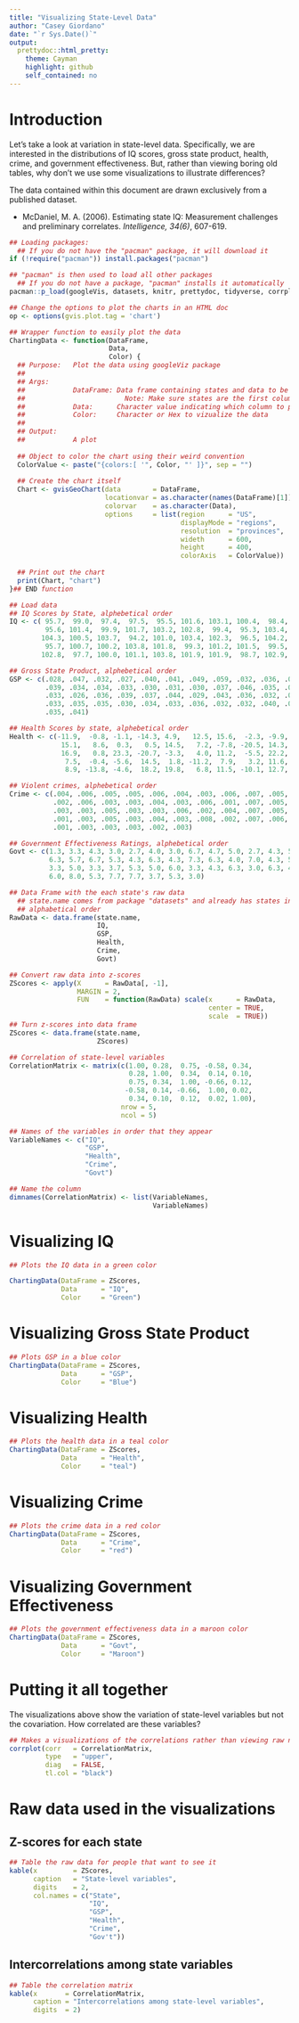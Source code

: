 ```yaml
---
title: "Visualizing State-Level Data"
author: "Casey Giordano"
date: "`r Sys.Date()`"
output:
  prettydoc::html_pretty:
    theme: Cayman
    highlight: github
    self_contained: no
---
```

# Introduction
Let's take a look at variation in state-level data. Specifically, we are interested in the distributions of IQ scores, gross state product, health, crime, and government effectiveness. But, rather than viewing boring old tables, why don't we use some visualizations to illustrate differences? 

The data contained within this document are drawn exclusively from a published dataset. 

- McDaniel, M. A. (2006). Estimating state IQ: Measurement challenges and preliminary correlates. *Intelligence, 34(6)*, 607-619.  

```r

## Loading packages:
  ## If you do not have the "pacman" package, it will download it
if (!require("pacman")) install.packages("pacman")

## "pacman" is then used to load all other packages
  ## If you do not have a package, "pacman" installs it automatically
pacman::p_load(googleVis, datasets, knitr, prettydoc, tidyverse, corrplot)

## Change the options to plot the charts in an HTML doc
op <- options(gvis.plot.tag = 'chart')
```


```r
## Wrapper function to easily plot the data
ChartingData <- function(DataFrame, 
                         Data, 
                         Color) {
  ## Purpose:   Plot the data using googleViz package
  ##
  ## Args: 
  ##            DataFrame: Data frame containing states and data to be plotted
  ##                         Note: Make sure states are the first column
  ##            Data:      Character value indicating which column to plot
  ##            Color:     Character or Hex to vizualize the data
  ## 
  ## Output: 
  ##            A plot
  
  ## Object to color the chart using their weird convention
  ColorValue <- paste("{colors:[ '", Color, "' ]}", sep = "")
  
  ## Create the chart itself
  Chart <- gvisGeoChart(data        = DataFrame,
                        locationvar = as.character(names(DataFrame)[1]),
                        colorvar    = as.character(Data),
                        options     = list(region      = "US",
                                           displayMode = "regions",
                                           resolution  = "provinces",
                                           wideth      = 600, 
                                           height      = 400,
                                           colorAxis   = ColorValue))
  
  ## Print out the chart
  print(Chart, "chart")
}## END function
```


```r
## Load data
## IQ Scores by State, alphebetical order
IQ <- c( 95.7,  99.0,  97.4,  97.5,  95.5, 101.6, 103.1, 100.4,  98.4,  98.0, 
         95.6, 101.4,  99.9, 101.7, 103.2, 102.8,  99.4,  95.3, 103.4,  99.7, 
        104.3, 100.5, 103.7,  94.2, 101.0, 103.4, 102.3,  96.5, 104.2, 102.8,  
         95.7, 100.7, 100.2, 103.8, 101.8,  99.3, 101.2, 101.5,  99.5,  98.4, 
        102.8,  97.7, 100.0, 101.1, 103.8, 101.9, 101.9,  98.7, 102.9, 102.4)

## Gross State Product, alphebetical order
GSP <- c(.028, .047, .032, .027, .040, .041, .049, .059, .032, .036, .036, .029, 
         .039, .034, .034, .033, .030, .031, .030, .037, .046, .035, .040, .024, 
         .033, .026, .036, .039, .037, .044, .029, .043, .036, .032, .034, .028, 
         .033, .035, .035, .030, .034, .033, .036, .032, .032, .040, .039, .025, 
         .035, .041)

## Health Scores by state, alphebetical order
Health <- c(-11.9,  -0.8, -1.1, -14.3, 4.9,   12.5, 15.6,  -2.3, -9.9,  -9.5, 
             15.1,   8.6,  0.3,   0.5, 14.5,   7.2, -7.8, -20.5, 14.3,  -0.9, 
             16.9,   0.8, 23.3, -20.7, -3.3,   4.0, 11.2,  -5.5, 22.2,   9.0,   
              7.5,  -0.4, -5.6,  14.5,  1.8, -11.2,  7.9,   3.2, 11.6, -15.3,  
              8.9, -13.8, -4.6,  18.2, 19.8,   6.8, 11.5, -10.1, 12.7,   4.3)

## Violent crimes, alphebetical order
Crime <- c(.004, .006, .005, .005, .006, .004, .003, .006, .007, .005, .003, 
           .002, .006, .003, .003, .004, .003, .006, .001, .007, .005, .005, 
           .003, .003, .005, .003, .003, .006, .002, .004, .007, .005, .005, 
           .001, .003, .005, .003, .004, .003, .008, .002, .007, .006, .002, 
           .001, .003, .003, .003, .002, .003)

## Government Effectiveness Ratings, alphebetical order
Govt <- c(1.3, 3.3, 4.3, 3.0, 2.7, 4.0, 3.0, 6.7, 4.7, 5.0, 2.7, 4.3, 5.0, 4.3, 
          6.3, 5.7, 6.7, 5.3, 4.3, 6.3, 4.3, 7.3, 6.3, 4.0, 7.0, 4.3, 5.7, 4.0, 
          3.3, 5.0, 3.3, 3.7, 5.3, 5.0, 6.0, 3.3, 4.3, 6.3, 3.0, 6.3, 4.7, 4.7, 
          6.0, 8.0, 5.3, 7.7, 7.7, 3.7, 5.3, 3.0)

## Data Frame with the each state's raw data
  ## state.name comes from package "datasets" and already has states in 
  ## alphabetical order
RawData <- data.frame(state.name, 
                      IQ, 
                      GSP, 
                      Health, 
                      Crime, 
                      Govt)

## Convert raw data into z-scores
ZScores <- apply(X      = RawData[, -1],
                 MARGIN = 2,
                 FUN    = function(RawData) scale(x      = RawData,
                                                  center = TRUE,
                                                  scale  = TRUE))
## Turn z-scores into data frame
ZScores <- data.frame(state.name, 
                      ZScores)

## Correlation of state-level variables
CorrelationMatrix <- matrix(c(1.00, 0.28,  0.75, -0.58, 0.34,
                              0.28, 1.00,  0.34,  0.14, 0.10,
                              0.75, 0.34,  1.00, -0.66, 0.12,
                             -0.58, 0.14, -0.66,  1.00, 0.02,
                              0.34, 0.10,  0.12,  0.02, 1.00), 
                            nrow = 5, 
                            ncol = 5)

## Names of the variables in order that they appear
VariableNames <- c("IQ", 
                   "GSP", 
                   "Health", 
                   "Crime", 
                   "Govt")

## Name the column
dimnames(CorrelationMatrix) <- list(VariableNames, 
                                    VariableNames)
```

# Visualizing IQ
```r
## Plots the IQ data in a green color

ChartingData(DataFrame = ZScores, 
             Data      = "IQ",
             Color     = "Green")
```

# Visualizing Gross State Product
```r

## Plots GSP in a blue color
ChartingData(DataFrame = ZScores,
             Data      = "GSP",
             Color     = "Blue")
```

# Visualizing Health
```r

## Plots the health data in a teal color
ChartingData(DataFrame = ZScores,
             Data      = "Health",
             Color     = "teal")
```

# Visualizing Crime
```r

## Plots the crime data in a red color
ChartingData(DataFrame = ZScores,
             Data      = "Crime",
             Color     = "red")
```

# Visualizing Government Effectiveness
```r

## Plots the government effectiveness data in a maroon color
ChartingData(DataFrame = ZScores,
             Data      = "Govt",
             Color     = "Maroon")
```

# Putting it all together
The visualizations above show the variation of state-level variables but not the covariation. How correlated are these variables?


```r

## Makes a visualizations of the correlations rather than viewing raw numbers
corrplot(corr   = CorrelationMatrix,
         type   = "upper",
         diag   = FALSE,
         tl.col = "black")
```


# Raw data used in the visualizations
## Z-scores for each state
```r

## Table the raw data for people that want to see it
kable(x         = ZScores, 
      caption   = "State-level variables", 
      digits    = 2,
      col.names = c("State", 
                    "IQ", 
                    "GSP", 
                    "Health", 
                    "Crime", 
                    "Gov't"))
```

## Intercorrelations among state variables
```r

## Table the correlation matrix
kable(x       = CorrelationMatrix,
      caption = "Intercorrelations among state-level variables",
      digits  = 2)
```

